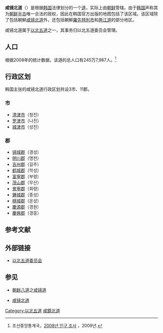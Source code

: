 {{about|[[大韓民國|韩国]]所宣称而从未实际管辖的一个道|[[朝鮮民主主義人民共和國|朝鲜]]的一个道|咸镜北道}}

{{Infobox settlement
| name = 咸镜北道
| native_name = 
| native_name_lang = ko
| settlement_type = [[道_(行政区划)|道]]
| translit_lang1 = 韩语
| translit_lang1_type = [[谚文|谚文]]
| translit_lang1_info = 함경북도
| translit_lang1_type1 = [[朝鲜汉字|朝鲜汉字]]
| translit_lang1_info1 = 咸鏡北道
| translit_lang1_type2 = 
| translit_lang1_info2 = 
| translit_lang1_type3 = [[文化观光部2000年式|文化观光部2000年式]]
| translit_lang1_info3 = Hamgyeongbuk-do
| image_flag = Flag of Hamgyŏng-pukto (ROK).svg
| image_blank_emblem = 
| image_map = North HamGyeong Province(ROK).png
| latd = |latm = |lats = |latNS =
| longd = |longm = |longs = |longEW =
| subdivision_type = 国家
| subdivision_name = {{ROK-KOR}}（宣称）
| subdivision_type1 = 地区
| subdivision_name1 = 
| seat_type = 首府
| seat = [[清津市|清津市]]
| parts_type = 下属行政区
| parts = 3市11郡
| area_total_km2 = 20,345
| area_rank = 
| leader_title =道知事
| leader_name =安忠濬（{{lang|ko|안충준}}）
}}
'''咸镜北道'''（{{kor|諺=함경북도|漢=咸鏡北道|羅=Hamgyeongbuk do|f=y}}）是根据[[大韓民國|韩国]]法律划分的一个[[道_(行政区划)|道]]，实际上由[[朝鮮民主主義人民共和國|朝鲜]]管辖。由于[[大韓民國|韩国]]声称其为[[朝鲜半岛|朝鲜半岛]]唯一合法的政权，因此在韩国官方出版的地图包括了该区域。该区域除了包括朝鮮[[咸镜北道|咸镜北道]]外，还包括朝鮮[[羅先特別市|羅先特別市]]和[[两江道|两江道]]的部分地区。

咸镜北道属于[[以北五道|以北五道]]之一，其事务归以北五道委员会管理。

==人口==
根据2008年的统计数据，该道的总人口有245万7,987人。<ref name=census>조선중앙통계국，[http://unstats.un.org/unsd/demographic/sources/census/2010_PHC/North_Korea/Final%20national%20census%20report.pdf 2008년 인구 조사] {{Wayback|url=http://unstats.un.org/unsd/demographic/sources/census/2010_PHC/North_Korea/Final%20national%20census%20report.pdf |date=20100331091148 }}，2009년.</ref>

==行政区划==
韩国主张的咸镜北道行政区划共设3市、11郡。

===市===
* [[清津市|清津市]]（청진）
* [[罗先市|罗津市]]（나진）
* [[城津市|城津市]]（성진）

===郡===
* [[镜城郡|镜城郡]]（경성）
* [[明川郡|明川郡]]（명천）
* [[吉州郡|吉州郡]]（길주）
* [[鹤城郡|鹤城郡]]（학성）
* [[富寧郡|富寧郡]]（부령）
* [[茂山郡|茂山郡]]（무산）
* [[會寧郡|會寧郡]]（회령）
* [[鍾城郡|鍾城郡]]（종성）
* [[穩城郡|穩城郡]]（온성）
* [[慶源郡|慶源郡]]（경원）
* [[慶興郡|慶興郡]]（경흥）

== 参考文献 ==
{{Reflist}}

== 外部链接 ==
*[http://www.ibuk5do.go.kr/hambuk/greetings.asp 以北五道委员会]{{dead link|date=2017年12月 |bot=InternetArchiveBot |fix-attempted=yes }} {{ko icon}}

== 参见 ==
{{Portal|朝鲜半岛|大韩民国}}
* [[朝鲜八道|朝鲜八道]]之[[咸镜道|咸镜道]]
* {{DPRK}}[[咸镜北道|咸镜北道]]

{{韩国一级行政区}}
{{以北五道行政區劃}}
{{DEFAULTSORT:Hamgyeongbuk-do}}
[[Category:以北五道|Category:以北五道]]
[[Category:咸鏡北道|]]